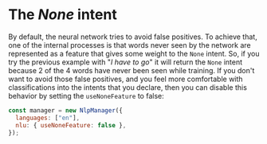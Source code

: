 # The <i>None</i> intent

By default, the neural network tries to avoid false positives. To achieve that, one of the internal processes is that words never seen by the network are represented as a feature that gives some weight to the `None` intent. So, if you try the previous example with "_I have to go_" it will return the `None` intent because 2 of the 4 words have never been seen while training.
If you don't want to avoid those false positives, and you feel more comfortable with classifications into the intents that you declare, then you can disable this behavior by setting the `useNoneFeature` to false:

```javascript
const manager = new NlpManager({
  languages: ["en"],
  nlu: { useNoneFeature: false },
});
```
